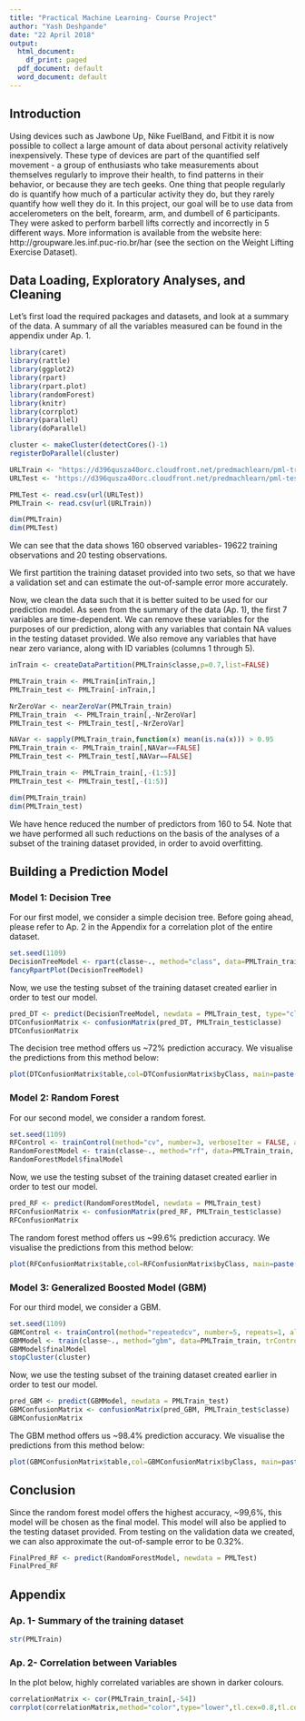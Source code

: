 ---
title: "Practical Machine Learning- Course Project"
author: "Yash Deshpande"
date: "22 April 2018"
output:
  html_document:
    df_print: paged
  pdf_document: default
  word_document: default
---
## Introduction

Using devices such as Jawbone Up, Nike FuelBand, and Fitbit it is now possible to collect a large amount of data about personal activity relatively inexpensively. These type of devices are part of the quantified self movement - a group of enthusiasts who take measurements about themselves regularly to improve their health, to find patterns in their behavior, or because they are tech geeks. One thing that people regularly do is quantify how much of a particular activity they do, but they rarely quantify how well they do it. In this project, our goal will be to use data from accelerometers on the belt, forearm, arm, and dumbell of 6 participants. They were asked to perform barbell lifts correctly and incorrectly in 5 different ways. More information is available from the website here: http://groupware.les.inf.puc-rio.br/har (see the section on the Weight Lifting Exercise Dataset).

## Data Loading, Exploratory Analyses, and Cleaning

Let's first load the required packages and datasets, and look at a summary of the data. A summary of all the variables measured can be found in the appendix under Ap. 1.

```{r}
library(caret)
library(rattle)
library(ggplot2)
library(rpart)
library(rpart.plot)
library(randomForest)
library(knitr)
library(corrplot)
library(parallel)
library(doParallel)

cluster <- makeCluster(detectCores()-1)
registerDoParallel(cluster)

URLTrain <- "https://d396qusza40orc.cloudfront.net/predmachlearn/pml-training.csv"
URLTest <- "https://d396qusza40orc.cloudfront.net/predmachlearn/pml-testing.csv"

PMLTest <- read.csv(url(URLTest))
PMLTrain <- read.csv(url(URLTrain))

dim(PMLTrain)
dim(PMLTest)

```

We can see that the data shows 160 observed variables- 19622 training observations and 20 testing observations.

We first partition the training dataset provided into two sets, so that we have a validation set and can estimate the out-of-sample error more accurately.

Now, we clean the data such that it is better suited to be used for our prediction model. As seen from the summary of the data (Ap. 1), the first 7 variables are time-dependent. We can remove these variables for the purposes of our prediction, along with any variables that contain NA values in the testing dataset provided. We also remove any variables that have near zero variance, along with ID variables (columns 1 through 5).


```{r}
inTrain <- createDataPartition(PMLTrain$classe,p=0.7,list=FALSE)

PMLTrain_train <- PMLTrain[inTrain,]
PMLTrain_test <- PMLTrain[-inTrain,]

NrZeroVar <- nearZeroVar(PMLTrain_train)
PMLTrain_train  <- PMLTrain_train[,-NrZeroVar]
PMLTrain_test <- PMLTrain_test[,-NrZeroVar]

NAVar <- sapply(PMLTrain_train,function(x) mean(is.na(x))) > 0.95
PMLTrain_train <- PMLTrain_train[,NAVar==FALSE]
PMLTrain_test <- PMLTrain_test[,NAVar==FALSE]

PMLTrain_train <- PMLTrain_train[,-(1:5)]
PMLTrain_test <- PMLTrain_test[,-(1:5)]

dim(PMLTrain_train)
dim(PMLTrain_test)
```

We have hence reduced the number of predictors from 160 to 54. Note that we have performed all such reductions on the basis of the analyses of a subset of the training dataset provided, in order to avoid overfitting.

## Building a Prediction Model

### Model 1: Decision Tree

For our first model, we consider a simple decision tree. Before going ahead, please refer to Ap. 2 in the Appendix for a correlation plot of the entire dataset.

```{r}
set.seed(1109)
DecisionTreeModel <- rpart(classe~., method="class", data=PMLTrain_train)
fancyRpartPlot(DecisionTreeModel)
```

Now, we use the testing subset of the training dataset created earlier in order to test our model. 

```{r}
pred_DT <- predict(DecisionTreeModel, newdata = PMLTrain_test, type="class")
DTConfusionMatrix <- confusionMatrix(pred_DT, PMLTrain_test$classe)
DTConfusionMatrix
```

The decision tree method offers us ~72% prediction accuracy. We visualise the predictions from this method below:

```{r}
plot(DTConfusionMatrix$table,col=DTConfusionMatrix$byClass, main=paste("Decision Tree Model- Accuracy =", round(DTConfusionMatrix$overall['Accuracy'],4)))
```

### Model 2: Random Forest

For our second model, we consider a random forest. 

```{r}
set.seed(1109)
RFControl <- trainControl(method="cv", number=3, verboseIter = FALSE, allowParallel = TRUE)
RandomForestModel <- train(classe~., method="rf", data=PMLTrain_train, trControl = RFControl)
RandomForestModel$finalModel

```

Now, we use the testing subset of the training dataset created earlier in order to test our model. 

```{r}
pred_RF <- predict(RandomForestModel, newdata = PMLTrain_test)
RFConfusionMatrix <- confusionMatrix(pred_RF, PMLTrain_test$classe)
RFConfusionMatrix
```

The random forest method offers us ~99.6% prediction accuracy. We visualise the predictions from this method below:

```{r}
plot(RFConfusionMatrix$table,col=RFConfusionMatrix$byClass, main=paste("Random Forest Model- Accuracy =", round(RFConfusionMatrix$overall['Accuracy'],4)))
```

### Model 3: Generalized Boosted Model (GBM)

For our third model, we consider a GBM. 

```{r}
set.seed(1109)
GBMControl <- trainControl(method="repeatedcv", number=5, repeats=1, allowParallel = TRUE)
GBMModel <- train(classe~., method="gbm", data=PMLTrain_train, trControl=GBMControl, verbose=FALSE)
GBMModel$finalModel
stopCluster(cluster)
```

Now, we use the testing subset of the training dataset created earlier in order to test our model. 

```{r}
pred_GBM <- predict(GBMModel, newdata = PMLTrain_test)
GBMConfusionMatrix <- confusionMatrix(pred_GBM, PMLTrain_test$classe)
GBMConfusionMatrix
```

The GBM method offers us ~98.4% prediction accuracy. We visualise the predictions from this method below:
  
```{r}
plot(GBMConfusionMatrix$table,col=GBMConfusionMatrix$byClass, main=paste("Generalized Boosted Model- Accuracy =", round(GBMConfusionMatrix$overall['Accuracy'],4)))
```

## Conclusion

Since the random forest model offers the highest accuracy, ~99,6%, this model will be chosen as the final model. This model will also be applied to the testing dataset provided. From testing on the validation data we created, we can also approximate the out-of-sample error to be 0.32%.


```{r}
FinalPred_RF <- predict(RandomForestModel, newdata = PMLTest)
FinalPred_RF
```

## Appendix

### Ap. 1- Summary of the training dataset
```{r}
str(PMLTrain)
```

### Ap. 2- Correlation between Variables

In the plot below, highly correlated variables are shown in darker colours.

```{r}
correlationMatrix <- cor(PMLTrain_train[,-54])
corrplot(correlationMatrix,method="color",type="lower",tl.cex=0.8,tl.col=rgb(0,0,0))
```
